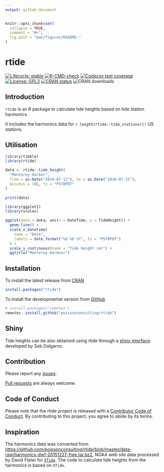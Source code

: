 ```yaml
---
output: github_document
---
```


<!-- README.md is generated from README.Rmd. Please edit that file -->

```r
knitr::opts_chunk$set(
  collapse = TRUE,
  comment = "#>",
  fig.path = "man/figures/README-"
)
```

# rtide

<!-- badges: start -->
[![Lifecycle: stable](https://img.shields.io/badge/lifecycle-stable-brightgreen.svg)](https://lifecycle.r-lib.org/articles/stages.html#stable)
[![R-CMD-check](https://github.com/poissonconsulting/rtide/workflows/R-CMD-check/badge.svg)](https://github.com/poissonconsulting/rtide/actions)
[![Codecov test coverage](https://codecov.io/gh/poissonconsulting/rtide/branch/master/graph/badge.svg)](https://codecov.io/gh/poissonconsulting/rtide?branch=master)
[![License: GPL3](https://img.shields.io/badge/License-GPL3-blue.svg)](https://www.gnu.org/licenses/gpl-3.0.en.html)
[![CRAN status](https://www.r-pkg.org/badges/version/rtide)](https://cran.r-project.org/package=rtide)
![CRAN downloads](https://cranlogs.r-pkg.org/badges/rtide)
<!-- badges: end -->

## Introduction

`rtide` is an R package to calculate tide heights based on tide station harmonics.

It includes the harmonics data for `r length(rtide::tide_stations())` US stations.

## Utilisation

```r
library(tibble)
library(rtide)

data <- rtide::tide_height(
  "Monterey Harbor",
  from = as.Date("2016-07-13"), to = as.Date("2016-07-15"),
  minutes = 10L, tz = "PST8PDT"
)

print(data)
```

```r
library(ggplot2)
library(scales)
```

```r
ggplot(data = data, aes(x = DateTime, y = TideHeight)) +
  geom_line() +
  scale_x_datetime(
    name = "Date",
    labels = date_format("%d %b %Y", tz = "PST8PDT")
  ) +
  scale_y_continuous(name = "Tide Height (m)") +
  ggtitle("Monterey Harbour")
```

## Installation

To install the latest release from [CRAN](https://cran.r-project.org)
```r
install.packages("rtide")
```

To install the developmental version from [GitHub](https://github.com/poissonconsulting/rtide)
```r
# install.packages("remotes")
remotes::install_github("poissonconsulting/rtide")
```

## Shiny

Tide heights can be also obtained using rtide through a [shiny interface](https://poissonconsulting.shinyapps.io/rtide/) developed by Seb Dalgarno.

## Contribution

Please report any [issues](https://github.com/poissonconsulting/rtide/issues).

[Pull requests](https://github.com/poissonconsulting/rtide/pulls) are always welcome.

## Code of Conduct

Please note that the rtide project is released with a [Contributor Code of Conduct](https://contributor-covenant.org/version/2/0/CODE_OF_CONDUCT.html). 
By contributing to this project, you agree to abide by its terms.

## Inspiration

The harmonics data was converted from <https://github.com/poissonconsulting/rtide/blob/master/data-raw/harmonics-dwf-20151227-free.tar.bz2>, NOAA web site data
processed by David Flater for [`XTide`](https://www.flaterco.com/xtide/).
The code to calculate tide heights from the harmonics is based on `XTide`.
